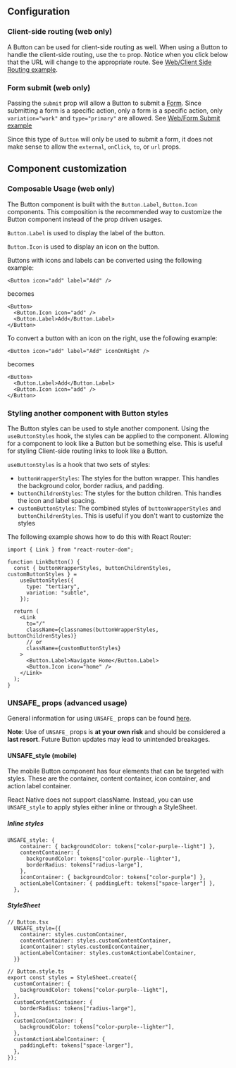## Configuration

### Client-side routing (web only)

A Button can be used for client-side routing as well. When using a Button to
handle the client-side routing, use the `to` prop. Notice when you click below
that the URL will change to the appropriate route. See
[Web/Client Side Routing example](../?path=/story/components-actions-button-web--client-side-routing).

### Form submit (web only)

Passing the `submit` prop will allow a Button to submit a
[Form](/components/Form). Since submitting a form is a specific action, only a
form is a specific action, only `variation="work"` and `type="primary"` are
allowed. See
[Web/Form Submit example](../?path=/story/components-actions-button-web--form-submit)

Since this type of `Button` will only be used to submit a form, it does not make
sense to allow the `external`, `onClick`, `to`, or `url` props.

## Component customization

### Composable Usage (web only)

The Button component is built with the `Button.Label`, `Button.Icon` components.
This composition is the recommended way to customize the Button component
instead of the prop driven usages.

`Button.Label` is used to display the label of the button.

`Button.Icon` is used to display an icon on the button.

Buttons with icons and labels can be converted using the following example:

```tsx
<Button icon="add" label="Add" />
```

becomes

```tsx
<Button>
  <Button.Icon icon="add" />
  <Button.Label>Add</Button.Label>
</Button>
```

To convert a button with an icon on the right, use the following example:

```tsx
<Button icon="add" label="Add" iconOnRight />
```

becomes

```tsx
<Button>
  <Button.Label>Add</Button.Label>
  <Button.Icon icon="add" />
</Button>
```

### Styling another component with Button styles

The Button styles can be used to style another component. Using the
`useButtonStyles` hook, the styles can be applied to the component. Allowing for
a component to look like a Button but be something else. This is useful for
styling Client-side routing links to look like a Button.

`useButtonStyles` is a hook that two sets of styles:

- `buttonWrapperStyles`: The styles for the button wrapper. This handles the
  background color, border radius, and padding.
- `buttonChildrenStyles`: The styles for the button children. This handles the
  icon and label spacing.
- `customButtonStyles`: The combined styles of `buttonWrapperStyles` and
  `buttonChildrenStyles`. This is useful if you don't want to customize the
  styles

The following example shows how to do this with React Router:

```tsx
import { Link } from "react-router-dom";

function LinkButton() {
  const { buttonWrapperStyles, buttonChildrenStyles, customButtonStyles } =
    useButtonStyles({
      type: "tertiary",
      variation: "subtle",
    });

  return (
    <Link
      to="/"
      className={classnames(buttonWrapperStyles, buttonChildrenStyles)}
      // or
      className={customButtonStyles}
    >
      <Button.Label>Navigate Home</Button.Label>
      <Button.Icon icon="home" />
    </Link>
  );
}
```

### UNSAFE\_ props (advanced usage)

General information for using `UNSAFE_` props can be found
[here](/guides/customizing-components).

**Note**: Use of `UNSAFE_` props is **at your own risk** and should be
considered a **last resort**. Future Button updates may lead to unintended
breakages.

#### UNSAFE_style (mobile)

The mobile Button component has four elements that can be targeted with styles.
These are the container, content container, icon container, and action label
container.

React Native does not support className. Instead, you can use `UNSAFE_style` to
apply styles either inline or through a StyleSheet.

##### Inline styles

```tsx
UNSAFE_style: {
    container: { backgroundColor: tokens["color-purple--light"] },
    contentContainer: {
      backgroundColor: tokens["color-purple--lighter"],
      borderRadius: tokens["radius-large"],
    },
    iconContainer: { backgroundColor: tokens["color-purple"] },
    actionLabelContainer: { paddingLeft: tokens["space-larger"] },
  },
```

##### StyleSheet

```tsx
// Button.tsx
  UNSAFE_style={{
    container: styles.customContainer,
    contentContainer: styles.customContentContainer,
    iconContainer: styles.customIconContainer,
    actionLabelContainer: styles.customActionLabelContainer,
  }}

// Button.style.ts
export const styles = StyleSheet.create({
  customContainer: {
    backgroundColor: tokens["color-purple--light"],
  },
  customContentContainer: {
    borderRadius: tokens["radius-large"],
  },
  customIconContainer: {
    backgroundColor: tokens["color-purple--lighter"],
  },
  customActionLabelContainer: {
    paddingLeft: tokens["space-larger"],
  },
});
```
